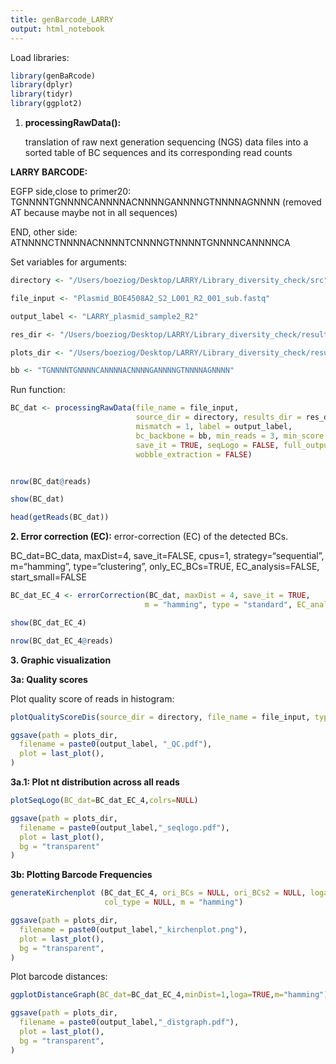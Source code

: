 ```yaml
---
title: genBarcode_LARRY
output: html_notebook
---
```


Load libraries:

```r
library(genBaRcode)
library(dplyr)
library(tidyr)
library(ggplot2)
```

1.  **processingRawData():**

    translation of raw next generation sequencing (NGS) data files into a sorted table of BC sequences and its corresponding read counts


**LARRY BARCODE:**

EGFP side,close to primer20: TGNNNNTGNNNNCANNNNACNNNNGANNNNGTNNNNAGNNNN (removed AT because maybe not in all sequences)

END, other side: ATNNNNCTNNNNACNNNNTCNNNNGTNNNNTGNNNNCANNNNCA

Set variables for arguments:

```r
directory <- "/Users/boeziog/Desktop/LARRY/Library_diversity_check/src"

file_input <- "Plasmid_BOE4508A2_S2_L001_R2_001_sub.fastq"

output_label <- "LARRY_plasmid_sample2_R2"

res_dir <- "/Users/boeziog/Desktop/LARRY/Library_diversity_check/results"

plots_dir <- "/Users/boeziog/Desktop/LARRY/Library_diversity_check/results/plots"

bb <- "TGNNNNTGNNNNCANNNNACNNNNGANNNNGTNNNNAGNNNN"

```


Run function: 

```r
BC_dat <- processingRawData(file_name = file_input, 
                            source_dir = directory, results_dir = res_dir, 
                            mismatch = 1, label = output_label, 
                            bc_backbone = bb, min_reads = 3, min_score = 30,
                            save_it = TRUE, seqLogo = FALSE, full_output = FALSE, 
                            wobble_extraction = FALSE)


nrow(BC_dat@reads)

```


```r

show(BC_dat)

head(getReads(BC_dat))
```


**2. Error correction (EC):** error-correction (EC) of the detected BCs.

BC_dat=BC_data, maxDist=4, save_it=FALSE, cpus=1, strategy="sequential", m="hamming", type="clustering", only_EC_BCs=TRUE, EC_analysis=FALSE, start_small=FALSE


```r
BC_dat_EC_4 <- errorCorrection(BC_dat, maxDist = 4, save_it = TRUE, 
                              m = "hamming", type = "standard", EC_analysis = FALSE)

show(BC_dat_EC_4)

```
```r
nrow(BC_dat_EC_4@reads)
```



**3. Graphic visualization**

**3a: Quality scores**

Plot quality score of reads in histogram:
```r
plotQualityScoreDis(source_dir = directory, file_name = file_input, type = "mean")

ggsave(path = plots_dir,
  filename = paste0(output_label, "_QC.pdf"),
  plot = last_plot(),
)
```


**3a.1: Plot nt distribution across all reads**

```r
plotSeqLogo(BC_dat=BC_dat_EC_4,colrs=NULL)

ggsave(path = plots_dir,
  filename = paste0(output_label,"_seqlogo.pdf"),
  plot = last_plot(),
  bg = "transparent"
)
```

**3b: Plotting Barcode Frequencies**

```r
generateKirchenplot (BC_dat_EC_4, ori_BCs = NULL, ori_BCs2 = NULL, loga = TRUE, 
                     col_type = NULL, m = "hamming")

ggsave(path = plots_dir,
  filename = paste0(output_label,"_kirchenplot.png"),
  plot = last_plot(),
  bg = "transparent",
)
```

Plot barcode distances:
```r
ggplotDistanceGraph(BC_dat=BC_dat_EC_4,minDist=1,loga=TRUE,m="hamming")

ggsave(path = plots_dir,
  filename = paste0(output_label,"_distgraph.pdf"),
  plot = last_plot(),
  bg = "transparent",
)
```

